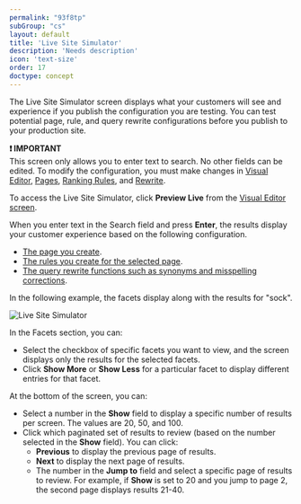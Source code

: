 ```yaml
---
permalink: "93f8tp"
subGroup: "cs"
layout: default
title: 'Live Site Simulator'
description: 'Needs description'
icon: 'text-size'
order: 17
doctype: concept
---
```


The Live Site Simulator screen displays what your customers will see and experience if you publish the configuration you are testing. You can test potential page, rule, and query rewrite configurations before you publish to your production site.

**❗ IMPORTANT**\
This screen only allows you to enter text to search. No other fields can be edited. To modify the configuration, you must make changes in [Visual Editor](/lw-platform/cs/l6f36o/index), [Pages](/lw-platform/cs/t968bf/pages), [Ranking Rules](/lw-platform/cs/ravw5k/ranking-rules), and [Rewrite](/lw-platform/cs/5zeagj/rewrite).

To access the Live Site Simulator, click **Preview Live** from the [Visual Editor screen](/lw-platform/cs/l6f36o/index). 

When you enter text in the Search field and press **Enter**, the results display your customer experience based on the following configuration.

* [The page you create](/lw-platform/cs/t968bf/pages).
* [The rules you create for the selected page](/lw-platform/cs/ravw5k/ranking-rules).
* [The query rewrite functions such as synonyms and misspelling corrections](/lw-platform/cs/5zeagj/rewrite).

In the following example, the facets display along with the results for "sock".

![Live Site Simulator](/assets/images/lw-platform/commerce-studio/lw-cs-live-simulator.png)

In the Facets section, you can:

* Select the checkbox of specific facets you want to view, and the screen displays only the results for the selected facets.
* Click **Show More** or **Show Less** for a particular facet to display different entries for that facet.

At the bottom of the screen, you can:

* Select a number in the **Show** field to display a specific number of results per screen. The values are 20, 50, and 100.
* Click which paginated set of results to review (based on the number selected in the **Show** field). You can click:
  * **Previous** to display the previous page of results.
  * **Next** to display the next page of results.
  * The number in the **Jump to** field and select a specific page of results to review. For example, if **Show** is set to 20 and you jump to page 2, the second page displays results 21-40.
